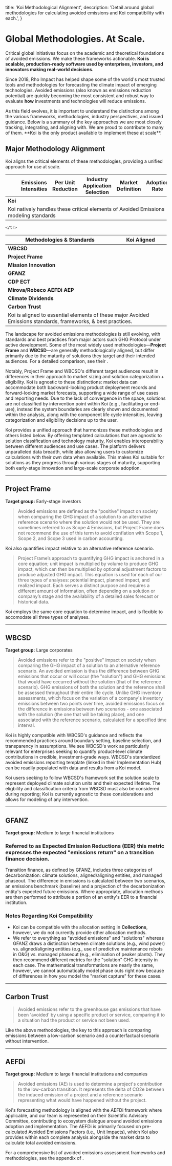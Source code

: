 
  title: 'Koi Methodological Alignment',
  description:
    'Detail around global methodologies for calculating avoided emissions and Koi compatibility with each.',
}

# Global Methodologies. At Scale.

<PageInformationalData lastModified={lastModified} />

Critical global initiatives focus on the academic and theoretical foundations of
avoided emissions. We make these frameworks actionable. **Koi is scalable,
production-ready software used by enterprises, investors, and innovators
making real-world decisions**.

Since 2018, Rho Impact has helped shape some of the world's most trusted tools and
methodologies for forecasting the climate impact of emerging technologies. Avoided
emissions (also known as emissions reduction potential) are quickly becoming the most
consistent and robust way to evaluate **how** investments and technologies will reduce emissions.

<Info>
As this field evolves, it is important to understand the distinctions
among the various frameworks, methodologies, industry perspectives, and issued guidance.
Below is a summary of the key approaches we are most closely tracking, integrating, and
aligning with. We are proud to contribute to many of them. **Koi is the only product
available to implement these at scale**.
</Info>

## Major Methodology Alignment
Koi aligns the critical elements of these methodologies, providing
a unified approach for use at scale.

<table className="mt-12 koi-table">
  <thead>
    <tr>
      <th className="text-right w-[10%]"></th>
      <th className="text-center w-[18%]">Emissions<br />Intensities</th>
      <th className="text-center w-[18%]">Per Unit<br />Reduction</th>
      <th className="text-center w-[18%]">Industry<br />Application Selection</th>
      <th className="text-center w-[18%]">Market<br />Definition</th>
      <th className="text-center w-[18%]">Adoption<br />Rate</th>
    </tr>
  </thead>
  <tbody className="text-center">
    <tr>
      <td className="text-right"><strong><i className="fak fa-koi-icon-flat text-koiOrange-400 mr-2"></i>Koi</strong></td>
      <td><i className="fas fa-check text-koiGreen-500"></i></td>
      <td><i className="fas fa-check text-koiGreen-500"></i></td>
      <td><i className="fas fa-check text-koiGreen-500"></i></td>
      <td><i className="fas fa-check text-koiGreen-500"></i></td>
      <td><i className="fas fa-check text-koiGreen-500"></i></td>
    </tr>
    <tr>
      <td colSpan="6" className="text-center">
        <span className="koi-docs-caption">
        Koi natively handles these critical elements of Avoided Emissions modeling standards
        </span>
      </td>
    </tr>
  </tbody>
</table>

<table className="mt-12 koi-table">
  <thead>
    <tr>
      <th className="text-left max-w-[250px]">Methodologies &amp; Standards</th>
      <th className="text-center max-w-[120px]">Koi Aligned</th>
      
    </tr>
  </thead>
  <tbody>
    <tr>
      <td><strong>WBCSD</strong></td>
      <td className="text-center"><i className="fas fa-check text-koiGreen-500"></i></td>
    </tr>
    <tr>
      <td><strong>Project Frame</strong></td>
      <td className="text-center"><i className="fas fa-check text-koiGreen-500"></i></td>
    </tr>
    <tr>
      <td><strong>Mission Innovation</strong></td>
      <td className="text-center"><i className="fas fa-check text-koiGreen-500"></i></td>
    </tr>
    <tr>
      <td><strong>GFANZ</strong></td>
      <td className="text-center"><i className="fas fa-check text-koiGreen-500"></i></td>
    </tr>
    <tr>
      <td><strong>CDP ECT</strong></td>
      <td className="text-center"><i className="fas fa-check text-koiGreen-500"></i></td>
    </tr>
    <tr>
      <td><strong>Mirova/Robeco AEFDi AEP</strong></td>
      <td className="text-center"><i className="fas fa-check text-koiGreen-500"></i></td>
    </tr>
    <tr>
      <td><strong>Climate Dividends</strong></td>
      <td className="text-center"><i className="fas fa-check text-koiGreen-500"></i></td>
    </tr>
    <tr>
      <td><strong>Carbon Trust</strong></td>
      <td className="text-center"><i className="fas fa-check text-koiGreen-500"></i></td>
    </tr>
        <tr>
      <td colSpan="3" className="text-center">
        <span className="koi-docs-caption">
        Koi is aligned to essential elements of these major Avoided Emissions standards, frameworks, &amp; best practices.
        </span>
      </td>
    </tr>
  </tbody>
</table>

The landscape for avoided emissions methodologies is still evolving, with standards and best practices from major actors such GHG Protocol under active development. Some of the most widely used methodologies—<strong>Project Frame</strong> and <strong>WBCSD</strong>—are generally methodologically aligned, but differ primarily due to the maturity of solutions they target and their intended audiences. For a detailed comparison, see their <ExternalLink url="https://www.wbcsd.org/resources/avoided-emissions-climate-investing-a-guide-for-investors-and-businesses/" target="_blank" rel="noopener noreferrer" linkText="Guide for Investors and Businesses" />.

Notably, Project Frame and WBCSD's different target audiences result in differences in their approach to market sizing and solution categorization + eligibility. Koi is agnostic to these distinctions: 
market data can accommodate both backward-looking product deployment records and forward-looking market forecasts, supporting a wide range of use cases and reporting needs.
Due to the lack of convergence in the space, solutions are not classified by intervention point within Koi (e.g., facilitating or end-use), instead the system boundaries are clearly shown and documented within the analysis, along with the component life cycle intensities, leaving categorization and eligibility decisions up to the user.

Koi provides a unified approach that harmonizes these methodologies and others listed below. By offering templated calculations that are agnostic to solution classification and technology maturity, Koi enables interoperability between different audiences and use cases. The platform delivers unparalleled data breadth, while also allowing users to customize calculations with their own data when available. This makes Koi suitable for solutions as they progress through various stages of maturity, supporting both early-stage innovation and large-scale corporate adoption.

---


## Project Frame

<p><ExternalLink url="https://projectframe.how/methodology" target="_blank"
rel="noopener noreferrer" linkText="Project Frame Methodology" /></p>
<p><strong>Target group:</strong> Early-stage investors</p>
<PageInformationalData lastModified="2025-07-15" lastModifiedLabel="Last Reviewed:" className="my-0" />

> Avoided emissions are defined as the "positive" impact on society when comparing the GHG impact of a solution to an alternative
reference scenario where the solution would not be used. They are sometimes referred to as Scope 4 Emissions, but Project Frame does
not recommend the use of this term to avoid conflation with Scope 1, Scope 2, and Scope 3 used in carbon accounting.

Koi also quantifies impact relative to an alternative reference scenario.

> Project Frame’s approach to quantifying GHG impact is anchored in
a core equation; unit impact is multiplied by volume to produce GHG
impact, which can then be multiplied by optional adjustment factors to
produce adjusted GHG impact. This equation is used for each of our three types of analyses: potential
impact, planned impact, and realized impact. Each serves a distinct
purpose and requires a different amount of information, often depending
on a solution or company’s stage and the availability of a detailed sales
forecast or historical data.

Koi employs the same core equation to determine impact, and is flexible to accomodate all three types of analyses.

---

## WBCSD

<p><ExternalLink url="https://www.wbcsd.org/resources/guidance-on-avoided-emissions-helping-business-drive-innovations-and-scale-solutions-towards-net-zero/" target="_blank" rel="noopener noreferrer" linkText="WBCSD Guidance" /></p>
<p><ExternalLink url="https://www.wbcsd.org/avoided-emissions-implementation-hub/" target="_blank" rel="noopener noreferrer" linkText="WBCSD Implementation Hub" /></p>
<p><strong>Target group:</strong> Large corporates</p>
<PageInformationalData lastModified="2025-07-15" lastModifiedLabel="Last Reviewed:" className="my-0" />

> Avoided emissions refer to the "positive" impact on society when comparing the GHG
  impact of a solution to an alternative reference scenario. An avoided emission is thus
  the difference between GHG emissions that occur or will occur (the "solution") and
  GHG emissions that would have occurred without the solution (that of the reference
  scenario). GHG emissions of both the solution and the reference shall be assessed
  throughout their entire life cycle. Unlike GHG inventory assessments, which
  focus on the variation of a company's inventory emissions between two points over time,
  avoided emissions focus on the difference in emissions between two scenarios - one
  associated with the solution (the one that will be taking place), and one associated
  with the reference scenario, calculated for a specified time interval.

Koi is highly compatible with WBCSD's guidance and reflects the recommended
practices around boundary setting, baseline selection, and transparency in assumptions.
We see WBCSD's work as particularly relevant for enterprises seeking to quantify product-level
climate contributions in credible, investment-grade ways. WBCSD's standardized avoided emissions reporting template (linked in their Implementation Hub) can be readily populated with data and results from a Koi model.

Koi users seeking to follow WBCSD's framework set the solution scale to represent deployed climate solution units and their expected lifetime. The eligbility and classification criteria from WBCSD must also be considered during reporting; Koi is currently agnostic to these considerations and allows for modeling of any intervention. 

---

## GFANZ

<p><ExternalLink url="https://assets.bbhub.io/company/sites/63/2024/09/Case-Studies-on-Transition-Finance-and-Decarbonization-Contribution-Methodologies-Sep-2024.pdf" target="_blank" rel="noopener noreferrer" linkText="GFANZ Methodology" /></p>
<p><strong>Target group:</strong> Medium to large financial institutions</p>
<PageInformationalData lastModified="2025-02-18" lastModifiedLabel="Last Reviewed:" className="my-0" />

### Referred to as **Expected Emission Reductions (EER)** this metric expresses the expected "emissions return" on a transition finance decision.
Transition finance, as defined by GFANZ, includes three categories of decarbonization: climate solutions, aligned/aligning entities,
and managed phaseout. The difference in emissions is calculated between two scenarios, an emissions benchmark (baseline) and a projection
of the decarbonization entity's expected future emissions. Where appropriate, allocation methods are then performed to attribute a portion of an
entity's EER to a financial institution.

### Notes Regarding Koi Compatibility

- Koi can be compatible with the allocation setting in **Collections**, however, we do not currently provide other allocation methods.
- We refer to everything as "avoided emissions" and "solutions" whereas GFANZ draws a distinction between climate solutions
(e.g., wind power) vs. aligned/aligning entities (e.g., use of predictive maintenance robots in O&G) vs. managed phaseout (e.g., elimination of peaker plants).
They then recommend different metrics for the "solution" GHG intensity in each case. The mathematical transformations are nearly the same,
however, we cannot automatically model phase outs right now because of differences in how you model the "market capture" for these cases.

---

## Carbon Trust

<p><ExternalLink url="https://www.carbontrust.com/what-we-do/net-zero-transition-planning-and-delivery/avoided-emissions" target="_blank" rel="noopener noreferrer" linkText="Carbon Trust Methodology" /></p>
<PageInformationalData lastModified="2025-02-18" lastModifiedLabel="Last Reviewed:" className="my-0" />

> Avoided emissions refer to the greenhouse gas emissions that have been 'avoided' by
  using a specific product or service, comparing
it to a situation had the product or service not been used.

Like the above methodologies, the key to this approach is comparing emissions between a low-carbon scenario and a counterfactual scenario without intervention.

---

## AEFDi

<p><ExternalLink url="https://aefdi.io/" target="_blank" rel="noopener noreferrer" linkText="AEFDi's AEP" /></p>
<p><strong>Target group:</strong> Medium to large financial institutions and companies</p>
<PageInformationalData lastModified="2025-02-21" lastModifiedLabel="Last Reviewed:" className="my-0" />

> Avoided emissions (AE) is used to determine a project's contribution to the low-carbon
  transition. It represents the delta of CO2e between the induced emission of a project
  and a reference scenario representing what would have happened without the project.

Koi's forecasting methodology is aligned with the AEFDi framework where applicable,
and our team is represented on their Scientific Advisory Committee, contributing to
ecosystem dialogue around avoided emissions adoption and implementation. The AEFDi is primarily focused on pre-calculated Avoided Emissions Factors (i.e., Unit Impacts), which Koi also provides within each complete analysis alongside the market data to calculate total avoided emissions.

<Info>
For a comprehensive list of avoided emissions assessment frameworks and methodologies, see the appendix of <ExternalLink url="https://www.wbcsd.org/resources/avoided-emissions-climate-investing-a-guide-for-investors-and-businesses/" target="_blank" rel="noopener noreferrer" linkText="Avoided Emissions & Climate Investing: A Guide for Investors and Businesses" />.
</Info>
